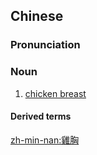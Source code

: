 ==Chinese==
{{zh-forms|s=鸡胸}}

===Pronunciation===
{{zh-pron
|m=jīxiōng
|c=gai1 hung1
|mn=xm,qz,tp:koe-heng/zz,kh:ke-heng
|cat=n
}}

===Noun===
{{zh-noun}}

# [[chicken breast]] {{gloss|the anatomical part}}

====Derived terms====
{{zh-der|雞胸肉}}

[[zh-min-nan:雞胸]]